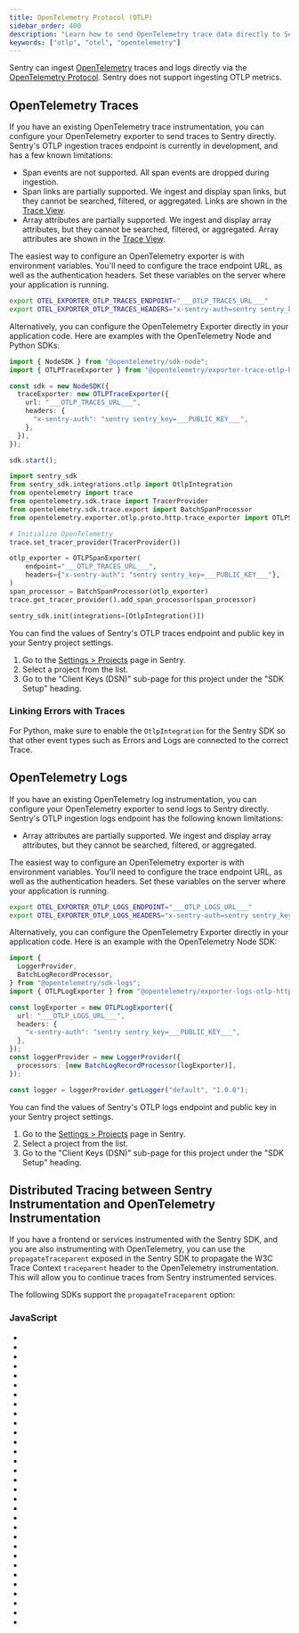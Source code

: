 ```yaml
---
title: OpenTelemetry Protocol (OTLP)
sidebar_order: 400
description: "Learn how to send OpenTelemetry trace data directly to Sentry from OpenTelemetry SDKs."
keywords: ["otlp", "otel", "opentelemetry"]
---
```


Sentry can ingest [OpenTelemetry](https://opentelemetry.io) traces and logs directly via the [OpenTelemetry Protocol](https://opentelemetry.io/docs/specs/otel/protocol/). Sentry does not support ingesting OTLP metrics.

## OpenTelemetry Traces

<Include name="feature-available-alpha-tracing.mdx" />

If you have an existing OpenTelemetry trace instrumentation, you can configure your OpenTelemetry exporter to send traces to Sentry directly. Sentry's OTLP ingestion traces endpoint is currently in development, and has a few known limitations:

- Span events are not supported. All span events are dropped during ingestion.
- Span links are partially supported. We ingest and display span links, but they cannot be searched, filtered, or aggregated. Links are shown in the [Trace View](/concepts/key-terms/tracing/trace-view/).
- Array attributes are partially supported. We ingest and display array attributes, but they cannot be searched, filtered, or aggregated. Array attributes are shown in the [Trace View](/concepts/key-terms/tracing/trace-view/).

The easiest way to configure an OpenTelemetry exporter is with environment variables. You'll need to configure the trace endpoint URL, as well as the authentication headers. Set these variables on the server where your application is running.

```bash {filename: .env}
export OTEL_EXPORTER_OTLP_TRACES_ENDPOINT="___OTLP_TRACES_URL___"
export OTEL_EXPORTER_OTLP_TRACES_HEADERS="x-sentry-auth=sentry sentry_key=___PUBLIC_KEY___"
```

Alternatively, you can configure the OpenTelemetry Exporter directly in your application code. Here are examples with the OpenTelemetry Node and Python SDKs:

```typescript {filename: app.ts}
import { NodeSDK } from "@opentelemetry/sdk-node";
import { OTLPTraceExporter } from "@opentelemetry/exporter-trace-otlp-http";

const sdk = new NodeSDK({
  traceExporter: new OTLPTraceExporter({
    url: "___OTLP_TRACES_URL___",
    headers: {
      "x-sentry-auth": "sentry sentry_key=___PUBLIC_KEY___",
    },
  }),
});

sdk.start();
```

```python {filename: app.py}
import sentry_sdk
from sentry_sdk.integrations.otlp import OtlpIntegration
from opentelemetry import trace
from opentelemetry.sdk.trace import TracerProvider
from opentelemetry.sdk.trace.export import BatchSpanProcessor
from opentelemetry.exporter.otlp.proto.http.trace_exporter import OTLPSpanExporter

# Initialize OpenTelemetry
trace.set_tracer_provider(TracerProvider())

otlp_exporter = OTLPSpanExporter(
    endpoint="___OTLP_TRACES_URL___",
    headers={"x-sentry-auth": "sentry sentry_key=___PUBLIC_KEY___"},
)
span_processor = BatchSpanProcessor(otlp_exporter)
trace.get_tracer_provider().add_span_processor(span_processor)

sentry_sdk.init(integrations=[OtlpIntegration()])
```

You can find the values of Sentry's OTLP traces endpoint and public key in your Sentry project settings.

1. Go to the [Settings > Projects](https://sentry.io/orgredirect/organizations/:orgslug/settings/projects/) page in Sentry.
2. Select a project from the list.
3. Go to the "Client Keys (DSN)" sub-page for this project under the "SDK Setup" heading.

### Linking Errors with Traces

For Python, make sure to enable the `OtlpIntegration` for the Sentry SDK so that other event types such as Errors and Logs are connected to the correct Trace.

## OpenTelemetry Logs

<Include name="feature-available-ea-logs.mdx" />

If you have an existing OpenTelemetry log instrumentation, you can configure your OpenTelemetry exporter to send logs to Sentry directly. Sentry's OTLP ingestion logs endpoint has the following known limitations:

- Array attributes are partially supported. We ingest and display array attributes, but they cannot be searched, filtered, or aggregated.

The easiest way to configure an OpenTelemetry exporter is with environment variables. You'll need to configure the trace endpoint URL, as well as the authentication headers. Set these variables on the server where your application is running.

```bash {filename: .env}
export OTEL_EXPORTER_OTLP_LOGS_ENDPOINT="___OTLP_LOGS_URL___"
export OTEL_EXPORTER_OTLP_LOGS_HEADERS="x-sentry-auth=sentry sentry_key=___PUBLIC_KEY___"
```

Alternatively, you can configure the OpenTelemetry Exporter directly in your application code. Here is an example with the OpenTelemetry Node SDK:

```typescript {filename: app.ts}
import {
  LoggerProvider,
  BatchLogRecordProcessor,
} from "@opentelemetry/sdk-logs";
import { OTLPLogExporter } from "@opentelemetry/exporter-logs-otlp-http";

const logExporter = new OTLPLogExporter({
  url: "___OTLP_LOGS_URL___",
  headers: {
    "x-sentry-auth": "sentry sentry_key=___PUBLIC_KEY___",
  },
});
const loggerProvider = new LoggerProvider({
  processors: [new BatchLogRecordProcessor(logExporter)],
});

const logger = loggerProvider.getLogger("default", "1.0.0");
```

You can find the values of Sentry's OTLP logs endpoint and public key in your Sentry project settings.

1. Go to the [Settings > Projects](https://sentry.io/orgredirect/organizations/:orgslug/settings/projects/) page in Sentry.
2. Select a project from the list.
3. Go to the "Client Keys (DSN)" sub-page for this project under the "SDK Setup" heading.

## Distributed Tracing between Sentry Instrumentation and OpenTelemetry Instrumentation

If you have a frontend or services instrumented with the Sentry SDK, and you are also instrumenting with OpenTelemetry, you can use the `propagateTraceparent` exposed in the Sentry SDK to propagate the W3C Trace Context `traceparent` header to the OpenTelemetry instrumentation. This will allow you to continue traces from Sentry instrumented services.

The following SDKs support the `propagateTraceparent` option:

### JavaScript

- <LinkWithPlatformIcon
    platform="javascript.browser"
    label="Browser JavaScript"
    url="platforms/javascript/configuration/options/#propagateTraceparent"
  />
- <LinkWithPlatformIcon
    platform="javascript.angular"
    label="Angular"
    url="/platforms/javascript/guides/angular/configuration/options/#propagateTraceparent"
  />
- <LinkWithPlatformIcon
    platform="javascript.astro"
    label="Astro"
    url="/platforms/javascript/guides/astro/configuration/options/#propagateTraceparent"
  />
- <LinkWithPlatformIcon
    platform="javascript.aws-lambda"
    label="AWS Lambda"
    url="/platforms/javascript/guides/aws-lambda/configuration/options/#propagateTraceparent"
  />
- <LinkWithPlatformIcon
    platform="javascript.azure-functions"
    label="Azure Functions"
    url="/platforms/javascript/guides/azure-functions/configuration/options/#propagateTraceparent"
  />
- <LinkWithPlatformIcon
    platform="javascript.bun"
    label="Bun"
    url="/platforms/javascript/guides/bun/configuration/options/#propagateTraceparent"
  />
- <LinkWithPlatformIcon
    platform="javascript.cloudflare"
    label="Cloudflare"
    url="/platforms/javascript/guides/cloudflare/configuration/options/#propagateTraceparent"
  />
- <LinkWithPlatformIcon
    platform="javascript.connect"
    label="Connect"
    url="/platforms/javascript/guides/connect/configuration/options/#propagateTraceparent"
  />
- <LinkWithPlatformIcon
    platform="javascript.electron"
    label="Electron"
    url="/platforms/javascript/guides/electron/configuration/options/#propagateTraceparent"
  />
- <LinkWithPlatformIcon
    platform="javascript.ember"
    label="Ember"
    url="/platforms/javascript/guides/ember/configuration/options/#propagateTraceparent"
  />
- <LinkWithPlatformIcon
    platform="javascript.express"
    label="Express"
    url="/platforms/javascript/guides/express/configuration/options/#propagateTraceparent"
  />
- <LinkWithPlatformIcon
    platform="javascript.fastify"
    label="Fastify"
    url="/platforms/javascript/guides/fastify/configuration/options/#propagateTraceparent"
  />
- <LinkWithPlatformIcon
    platform="javascript.gatsby"
    label="Gatsby"
    url="/platforms/javascript/guides/gatsby/configuration/options/#propagateTraceparent"
  />
- <LinkWithPlatformIcon
    platform="javascript.gcp-functions"
    label="Google Cloud Functions"
    url="/platforms/javascript/guides/gcp-functions/configuration/options/#propagateTraceparent"
  />
- <LinkWithPlatformIcon
    platform="javascript.hapi"
    label="Hapi"
    url="/platforms/javascript/guides/hapi/configuration/options/#propagateTraceparent"
  />
- <LinkWithPlatformIcon
    platform="javascript.hono"
    label="Hono"
    url="/platforms/javascript/guides/hono/configuration/options/#propagateTraceparent"
  />
- <LinkWithPlatformIcon
    platform="javascript.koa"
    label="Koa"
    url="/platforms/javascript/guides/koa/configuration/options/#propagateTraceparent"
  />
- <LinkWithPlatformIcon
    platform="javascript.nestjs"
    label="Nest.js"
    url="/platforms/javascript/guides/nestjs/configuration/options/#propagateTraceparent"
  />
- <LinkWithPlatformIcon
    platform="javascript.node"
    label="Node.js"
    url="/platforms/javascript/guides/node/configuration/options/#propagateTraceparent"
  />
- <LinkWithPlatformIcon
    platform="javascript.nextjs"
    label="Next.js"
    url="/platforms/javascript/guides/nextjs/configuration/options/#propagateTraceparent"
  />
- <LinkWithPlatformIcon
    platform="javascript.nuxt"
    label="Nuxt"
    url="/platforms/javascript/guides/nuxt/configuration/options/#propagateTraceparent"
  />
- <LinkWithPlatformIcon
    platform="javascript.react"
    label="React"
    url="/platforms/javascript/guides/react/configuration/options/#propagateTraceparent"
  />
- <LinkWithPlatformIcon
    platform="javascript.react-router"
    label="React Router"
    url="/platforms/javascript/guides/react-router/configuration/options/#propagateTraceparent"
  />
- <LinkWithPlatformIcon
    platform="javascript.remix"
    label="Remix"
    url="/platforms/javascript/guides/remix/configuration/options/#propagateTraceparent"
  />
- <LinkWithPlatformIcon
    platform="javascript.solid"
    label="Solid"
    url="/platforms/javascript/guides/solid/configuration/options/#propagateTraceparent"
  />
- <LinkWithPlatformIcon
    platform="javascript.solidstart"
    label="SolidStart"
    url="/platforms/javascript/guides/solidstart/configuration/options/#propagateTraceparent"
  />
- <LinkWithPlatformIcon
    platform="javascript.svelte"
    label="Svelte"
    url="/platforms/javascript/guides/svelte/configuration/options/#propagateTraceparent"
  />
- <LinkWithPlatformIcon
    platform="javascript.sveltekit"
    label="SvelteKit"
    url="/platforms/javascript/guides/sveltekit/configuration/options/#propagateTraceparent"
  />
- <LinkWithPlatformIcon
    platform="javascript.tanstackstart-react"
    label="TanStack Start"
    url="/platforms/javascript/guides/tanstackstart-react/configuration/options/#propagateTraceparent"
  />
- <LinkWithPlatformIcon
    platform="javascript.vue"
    label="Vue"
    url="/platforms/javascript/guides/vue/configuration/options/#propagateTraceparent"
  />
- <LinkWithPlatformIcon
    platform="javascript.wasm"
    label="Wasm"
    url="/platforms/javascript/guides/wasm/configuration/options/#propagateTraceparent"
  />

